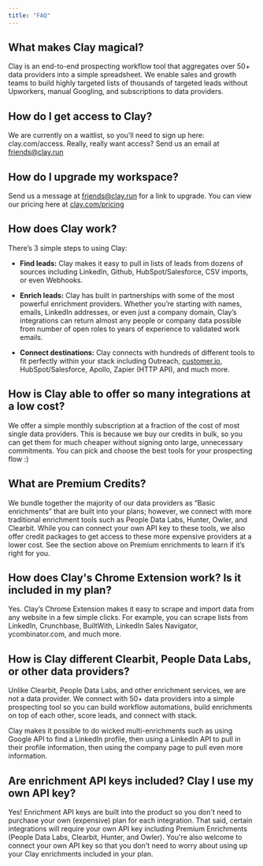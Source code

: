 ```yaml
---
title: "FAQ"
---
```


## What makes Clay magical?

Clay is an end-to-end prospecting workflow tool that aggregates over 50+ data providers into a simple spreadsheet. We enable sales and growth teams to build highly targeted lists of thousands of targeted leads without Upworkers, manual Googling, and subscriptions to data providers.

## How do I get access to Clay?

We are currently on a waitlist, so you'll need to sign up here: clay.com/access. Really, really want access? Send us an email at friends@clay.run 

## How do I upgrade my workspace?

Send us a message at friends@clay.run for a link to upgrade. You can view our pricing here at [clay.com/pricing](https://clay.com/pricing)

## How does Clay work?

There’s 3 simple steps to using Clay:

* **Find leads:** Clay makes it easy to pull in lists of leads from dozens of sources including LinkedIn, Github, HubSpot/Salesforce, CSV imports, or even Webhooks.

* **Enrich leads:** Clay has built in partnerships with some of the most powerful enrichment providers. Whether you’re starting with names, emails, LinkedIn addresses, or even just a company domain, Clay’s integrations can return almost any people or company data possible from number of open roles to years of experience to validated work emails.

* **Connect destinations:** Clay connects with hundreds of different tools to fit perfectly within your stack including Outreach, [customer.io](http://customer.io/), HubSpot/Salesforce, Apollo, Zapier (HTTP API), and much more.

## How is Clay able to offer so many integrations at a low cost?

We offer a simple monthly subscription at a fraction of the cost of most single data providers. This is because we buy our credits in bulk, so you can get them for much cheaper without signing onto large, unnecessary commitments. You can pick and choose the best tools for your prospecting flow :)

## What are Premium Credits?

We bundle together the majority of our data providers as “Basic enrichments” that are built into your plans; however, we connect with more traditional enrichment tools such as People Data Labs, Hunter, Owler, and Clearbit. While you can connect your own API key to these tools, we also offer credit packages to get access to these more expensive providers at a lower cost. See the section above on Premium enrichments to learn if it’s right for you.

## How does Clay's Chrome Extension work? Is it included in my plan?

Yes. Clay’s Chrome Extension makes it easy to scrape and import data from any website in a few simple clicks. For example, you can scrape lists from LinkedIn, Crunchbase, BuiltWith, LinkedIn Sales Navigator, ycombinator.com, and much more.

## How is Clay different Clearbit, People Data Labs, or other data providers?

Unlike Clearbit, People Data Labs, and other enrichment services, we are not a data provider. We connect with 50+ data providers into a simple prospecting tool so you can build workflow automations, build enrichments on top of each other, score leads, and connect with stack.

Clay makes it possible to do wicked multi-enrichments such as using Google API to find a LinkedIn profile, then using a LinkedIn API to pull in their profile information, then using the company page to pull even more information.

## Are enrichment API keys included? Clay I use my own API key?

Yes! Enrichment API keys are built into the product so you don't need to purchase your own (expensive) plan for each integration. That said, certain integrations will require your own API key including Premium Enrichments (People Data Labs, Clearbit, Hunter, and Owler). You're also welcome to connect your own API key so that you don't need to worry about using up your Clay enrichments included in your plan.


